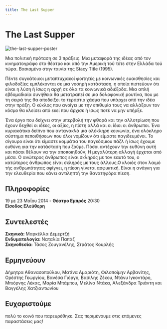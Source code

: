 ```yaml
---
title: The Last Supper
---
```


<Seo 
  title="The Last Supper"
  description="Μια πολιτική πρόταση σε 3 πράξεις, βασισμένη στην ταινία της Stacy Title (1995). Από την Αμερική του τότε, στην Ελλάδα του τώρα – στο θέατρο Εμπρός το 2014."
  image="https://theatrikiopa.vercel.app/img/the-last-supper/poster.jpg"
  imageAlt="Αφίσα της παράστασης The Last Supper"
  url="https://theatrikiopa.vercel.app/parastaseis/2014/the-last-supper"
/>

# The Last Supper
![the-last-supper-poster](/img/the-last-supper/poster.jpg)

Μια πολιτική πρόταση σε 3 πράξεις. Μια μεταφορά της ιδέας από τον κινηματογράφο στο θέατρο και από την Αμερική τού τότε στην Ελλάδα τού τώρα. Βασισμένο στην ταινία της Stacy Title (1995).

Πέντε συγκάτοικοι μεταπτυχιακοί φοιτητές με κοινωνικές ευαισθησίες και φιλοδοξίες εμπλέκονται σε μια νοσηρή κατάσταση, η οποία πιστεύουν ότι είναι η λύση ή ίσως η αρχή σε όλα τα κοινωνικά αδιέξοδα. Μια απλή εβδομαδιαία συνήθεια θα μετατραπεί σε μια δολοφονική ρουτίνα, που με τη σειρά της θα αποδείξει το τεράστιο χάσμα που υπάρχει από την ιδέα στην πράξη. Ο κύκλος που ανοίγει με την επιθυμία τους να αλλάξουν τον κόσμο θα κλείσει από εκεί που άρχισε ή ίσως ποτέ να μην υπήρξε.

Ένα έργο που δείχνει στην υπερβολή την φθορά και την αλλοτρίωση που έχουν δεχθεί οι ιδέες, οι αξίες, η πίστη αλλά και οι ίδιοι οι άνθρωποι. Ένα κυριακάτικο δείπνο που αντανακλά μια ολόκληρη κοινωνία, ένα ολόκληρο σύστημα πεποιθήσεων που όλοι νομίζουν ότι είμαστε παγιδευμένοι. Το σίγουρο είναι ότι είμαστε κομμάτια του παγκόσμιου πάζλ ή ίσως έχουμε ευθύνη για την κατάσταση που ζούμε. Πόσοι αντέχουν την ευθύνη αυτή και πόσοι θέλουν να την αποποιηθούν; Η μεγαλύτερη αλλαγή έρχεται από μέσα. Ο ανώτερος άνθρωπος είναι σκληρός με τον εαυτό του, ο κατώτερος άνθρωπος είναι σκληρός με τους άλλους.Ο κλοιός στον λαιμό τής ανθρωπότητας σφίγγει, η πίεση γίνεται ασφυκτική. Είναι η ανάγκη για την ελευθερία που κάνει αντιληπτή την θανατηφόρα πίεση.

## Πληροφορίες
19 με 23 Μαΐου 2014 - **Θέατρο Εμπρός** 20:30  
**Είσοδος Ελεύθερη**

## Συντελεστές
**Σκηνικά:** Μαρκέλλα Δεμερτζή  
**Ενδυματολογία:** Ναταλία Παπάζ  
**Σκηνοθεσία:** Τάσος Ζουγανέλης, Στράτος Κουρλής

## Ερμηνεύουν
Δήμητρα Αθανασοπούλου, Ματίνα Αμαριότη, Φιλοποίμην Αρβανίτης, Ορέστης Γεωργίου, Βανέσα Γιόργο, Βασίλης Ζέκου, Ντάνυ Ιγκοντάρο, Μπιόρνης Λέκας, Μαρία Μπάμπου, Μελίνα Ντάκα, Αλεξάνδρα Τριάντη και Βαγγέλης Χατζιαντωνίου

## Ευχαριστούμε 
πολύ το κοινό που παρευρέθηκε. Σας περιμένουμε στις επόμενες παραστάσεις μας!

<ResponsiveYouTube videoId="OkvjPCrBH0s"/>

